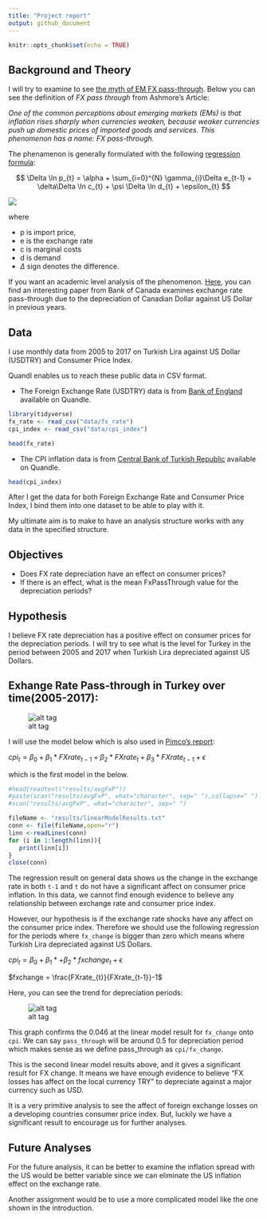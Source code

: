 ```yaml
---
title: "Project report"
output: github_document
---
```


```r
knitr::opts_chunk$set(echo = TRUE)
```


## Background and Theory

I will try to examine to see [the myth of EM FX pass-through](http://www.ashmoregroup.com/sites/default/files/article-docs/EV%20Mar%202017.pdf). Below you can see the definition of *FX pass through* from Ashmore's Article:

*One of the common perceptions about emerging markets (EMs) is that inflation rises sharply when currencies weaken, because weaker currencies push up domestic prices of imported goods and services. This phenomenon has a name: FX pass-through.*

The phenamenon is generally formulated with the following [regression formula](https://en.wikipedia.org/wiki/Exchange-rate_pass-through#cite_note-Campa_goldberg-2): 

$$ \Delta \ln p_{t} = \alpha + \sum_{i=0}^{N} \gamma_{i}\Delta e_{t-1} + \delta\Delta \ln c_{t} + \psi \Delta \ln d_{t} + \epsilon_{t} $$

![](from_joe/regression_formula.png)


where

- p is import price, 
- e is the exchange rate 
- c is marginal costs 
- d is demand
- $\Delta$ sign denotes the difference.

If you want an academic level analysis of the phenomenon. [Here](http://www.bankofcanada.ca/wp-content/uploads/2015/10/dp2015-91.pdf), you can find an interesting paper from Bank of Canada examines exchange rate pass-through due to the depreciation of Canadian Dollar against US Dollar in previous years.

## Data

I use monthly data from 2005 to 2017 on Turkish Lira against US Dollar (USDTRY) and Consumer Price Index. 

Quandl enables us to reach these public data in CSV format.

- The Foreign Exchange Rate (USDTRY) data is from [Bank of England](https://www.quandl.com/api/v3/datasets/BOE/XUMLBK75.csv?api_key=tPKkRzbE46iPtm71hJM8&collapse=monthly) available on Quandle.


```r
library(tidyverse)
fx_rate <- read_csv("data/fx_rate")
cpi_index <- read_csv("data/cpi_index")
```

```r
head(fx_rate)
```

- The CPI inflation data is from [Central Bank of Turkish Republic](https://www.quandl.com/api/v3/datasets/CBRT/TP_FG_TG01.csv?api_key=tPKkRzbE46iPtm71hJM8&collapse=monthly) available on Quandle.

```r
head(cpi_index)
```

After I get the data for both Foreign Exchange Rate and Consumer Price Index, I bind them into one dataset to be able to play with it.

My ultimate aim is to make to have an analysis structure works with any data in the specified structure.

## Objectives

- Does FX rate depreciation have an effect on consumer prices?
- If there is an effect, what is the mean FxPassThrough value for the depreciation periods?

## Hypothesis

I believe FX rate depreciation has a positive effect on consumer prices for the depreciation periods. I will try to see what is the level for Turkey in the period between 2005 and 2017 when Turkish Lira depreciated against US Dollars. 


## Exhange Rate Pass-through in Turkey over time(2005-2017):

![alt tag](../results/figures/Trend)


I will use the model below which is also used in [Pimco's report](https://www.pimco.com/handlers/displaydocument.ashx?wd=Insight&id=IPTTwLZx6SCF6y4wkZDwSakLUrqhdMLIng4oyN6u0%2BzYm7UoXwKqIMiTO%2B5oXQGLO%2Fji9Ek8ekAiYIt96KRO8BM%2BltZKiu0Pgson5daY6DegSCAIFA3S4VEva2MnNz7G7vE7VcHA0h2rvKbRUhbvMzHkxSO%2B7t4MbO8FuzC6KXxVS7ZEBQjo5TYmzq6pRDIu4qB46eThoKubIj%2BQcAPHDlMQZFuspjbVnVXm6X5ROXVJV80pf7phrKzNkxomPas7c5DHakNe7RqGlSPOjRIttm%2B%2F%2FObvbCQrbCdAU%2BUfDysrgGJucp7tQ5xnsmA0twO52ToZDTppx9AVI8xYu%2FfGBQ%3D%3D):

$cpi_{t} = \beta_0 + \beta_{1}* FXrate_{t-1} + \beta_{2}* FXrate_{t} + \beta_{3}* FXrate_{t-1}+\epsilon$ 

which is the first model in the below.

```r
#head(readtext("results/avgFxP"))
#paste(scan("results/avgFxP", what="character", sep=" "),collapse=" ")
#scan("results/avgFxP", what="character", sep=" ")

fileName <- "results/linearModelResults.txt"
conn <- file(fileName,open="r")
linn <-readLines(conn)
for (i in 1:length(linn)){
   print(linn[i])
}
close(conn)
```

The regression result on general data shows us the change in the exchange rate in both `t-1` and `t` do not have a significant affect on consumer price inflation. In this data, we cannot find enough evidence to believe any relationship between exchange rate and consumer price index. 

However, our hypothesis is if the exchange rate shocks have any affect on the consumer price index. Therefore we should use the following regression for the periods where `fx_change` is bigger than zero which means where Turkish Lira depreciated against US Dollars.

$cpi_{t} = \beta_0 + \beta_{1}*  + \beta_{2}* fxchange_{t} +\epsilon$ 

$fxchange = \frac{FXrate_{t}}{FXrate_{t-1}}-1$ 

Here, you can see the trend for depreciation periods:

![alt tag](../results/figures/TrendDepreciation)

This graph confirms the 0.046 at the linear model result for `fx_change` onto `cpi`. We can say `pass_through` will be around 0.5 for depreciation period which makes sense as we define pass_through as `cpi/fx_change`.  
 
This is the second linear model results above, and it gives a significant result for FX change. It means we have enough evidence to believe "FX losses has affect on the local currency TRY" to depreciate against a major currency such as USD. 

It is a very primitive analysis to see the affect of foreign exchange losses on a developing countries consumer price index. But, luckily we have a significant result to encourage us for further analyses.

## Future Analyses

For the future analysis, it can be better to examine the inflation spread with the US would be better variable since we can eliminate the US inflation effect on the exchange rate. 

Another assignment would be to use a more complicated model like the one shown in the introduction.
